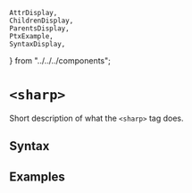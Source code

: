     AttrDisplay,
    ChildrenDisplay,
    ParentsDisplay,
    PtxExample,
    SyntaxDisplay,
} from "../../../components";

# `<sharp>`

Short description of what the `<sharp>` tag does.

## Syntax

<SyntaxDisplay name="sharp" />

## Examples

    